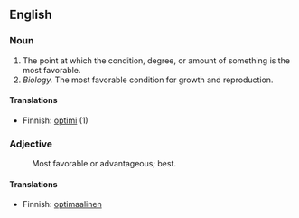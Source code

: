 == English ==
=== Noun ===

# The point at which the condition, degree, or amount of something is the most favorable. 
# ''Biology.'' The most favorable condition for growth and reproduction.

====Translations====
*Finnish: [[optimi]] (1)

=== Adjective ===

: Most favorable or advantageous; best.

====Translations====
*Finnish: [[optimaalinen]]